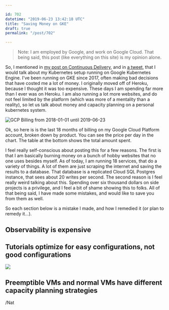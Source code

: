 ```yaml
---

id: 702
datetime: "2019-06-23 13:42:18 UTC"
title: "Saving Money on GKE"
draft: true
permalink: "/post/702"

---
```


> Note: I am employed by Google, and work on Google Cloud. That being said, this post \(like everything on this site\) is my opinion alone.

So, I mentioned in [my post on Continuous Delivery](https://writing.natwelch.com/post/699), and in [a tweet](https://twitter.com/icco/status/1119243635378335745), that I would talk about my Kubernetes setup running on Google Kubernetes Engine. I've been running on GKE since 2017, often making bad decisions that have costed me a lot of money. I originally moved off of Heroku, because I thought it was too expensive. These days I am spending far more than I ever was on Heroku. I am also running a lot more websites, and do not feel limited by the platform \(which was more of a mentality than a reality\), so let us talk about money and capacity planning on a personal kubernetes system.

![GCP Billing from 2018-01-01 until 2019-06-23](https://storage.googleapis.com/icco-cloud/photos/2019/8caedc75-2daa-4891-9048-f26177ff80a5.png)

Ok, so here is is the last 18 months of billing on my Google Cloud Platform account, broken down by product. You can see the price per day in the chart. The table at the bottom shows the total amount spent.

I feel really self\-conscious about posting this for a few reasons. The first is that I am basically burning money on a bunch of hobby websites that no one uses besides myself. As of today, I am running 18 services, that do a variety of things. A lot of them are just scraping the internet and saving the results to a database. That database is a replicated Cloud SQL Postgres instance, that sees about 20 writes per second. The second reason is I feel really weird talking about this. Spending over six thousand dollars on side projects is a privilege, and I feel a bit of shame showing this to folks. All of that being said, I have made some mistakes, and would like to save you from them as well.

So each section below is a mistake I made, and how I remedied it \(or plan to remedy it…\).


## Observability is expensive



## Tutorials optimize for easy configurations, not good configurations


![](https://storage.googleapis.com/icco-cloud/photos/2019/0f1345f7-baf9-494c-8881-058b0ca2bbe6.svg)


## Preemptible VMs and normal VMs have different capacity planning strategies

 


/Nat
